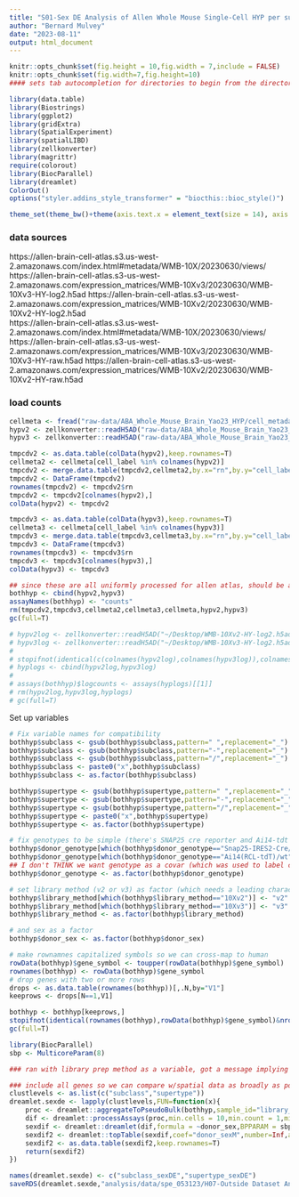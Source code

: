 ```yaml
---
title: "S01-Sex DE Analysis of Allen Whole Mouse Single-Cell HYP per subclass or supertype"
author: "Bernard Mulvey"
date: "2023-08-11"
output: html_document
---
```


```r
knitr::opts_chunk$set(fig.height = 10,fig.width = 7,include = FALSE)
knitr::opts_chunk$set(fig.width=7,fig.height=10)
#### sets tab autocompletion for directories to begin from the directory containing the .Rproj session, instead of the script's directory if different

library(data.table)
library(Biostrings)
library(ggplot2)
library(gridExtra)
library(SpatialExperiment)
library(spatialLIBD)
library(zellkonverter)
library(magrittr)
require(colorout)
library(BiocParallel)
library(dreamlet)
ColorOut()
options("styler.addins_style_transformer" = "biocthis::bioc_style()")

theme_set(theme_bw()+theme(axis.text.x = element_text(size = 14), axis.title.x = element_text(size = 16), axis.text.y = element_text(size = 14), axis.title.y = element_text(size =16), plot.title = element_text(size = 20,hjust=0.5), strip.text = element_text(size=18), legend.text = element_text(size=10), legend.title = element_text(size=11,hjust=0.5)))
```

### data sources
https://allen-brain-cell-atlas.s3.us-west-2.amazonaws.com/index.html#metadata/WMB-10X/20230630/views/
https://allen-brain-cell-atlas.s3-us-west-2.amazonaws.com/expression_matrices/WMB-10Xv3/20230630/WMB-10Xv3-HY-log2.h5ad
https://allen-brain-cell-atlas.s3-us-west-2.amazonaws.com/expression_matrices/WMB-10Xv2/20230630/WMB-10Xv2-HY-log2.h5ad  
https://allen-brain-cell-atlas.s3.us-west-2.amazonaws.com/index.html#metadata/WMB-10X/20230630/views/
https://allen-brain-cell-atlas.s3-us-west-2.amazonaws.com/expression_matrices/WMB-10Xv3/20230630/WMB-10Xv3-HY-raw.h5ad
https://allen-brain-cell-atlas.s3-us-west-2.amazonaws.com/expression_matrices/WMB-10Xv2/20230630/WMB-10Xv2-HY-raw.h5ad 


### load counts
```r
cellmeta <- fread("raw-data/ABA_Whole_Mouse_Brain_Yao23_HYP/cell_metadata_with_cluster_annotation.csv")
hypv2 <- zellkonverter::readH5AD("raw-data/ABA_Whole_Mouse_Brain_Yao23_HYP/WMB-10Xv2-HY-raw.h5ad")
hypv3 <- zellkonverter::readH5AD("raw-data/ABA_Whole_Mouse_Brain_Yao23_HYP/WMB-10Xv3-HY-raw.h5ad")

tmpcdv2 <- as.data.table(colData(hypv2),keep.rownames=T)
cellmeta2 <- cellmeta[cell_label %in% colnames(hypv2)]
tmpcdv2 <- merge.data.table(tmpcdv2,cellmeta2,by.x="rn",by.y="cell_label")
tmpcdv2 <- DataFrame(tmpcdv2)
rownames(tmpcdv2) <- tmpcdv2$rn
tmpcdv2 <- tmpcdv2[colnames(hypv2),]
colData(hypv2) <- tmpcdv2

tmpcdv3 <- as.data.table(colData(hypv3),keep.rownames=T)
cellmeta3 <- cellmeta[cell_label %in% colnames(hypv3)]
tmpcdv3 <- merge.data.table(tmpcdv3,cellmeta3,by.x="rn",by.y="cell_label")
tmpcdv3 <- DataFrame(tmpcdv3)
rownames(tmpcdv3) <- tmpcdv3$rn
tmpcdv3 <- tmpcdv3[colnames(hypv3),]
colData(hypv3) <- tmpcdv3

## since these are all uniformly processed for allen atlas, should be able to join them up...
bothhyp <- cbind(hypv2,hypv3)
assayNames(bothhyp) <- "counts"
rm(tmpcdv2,tmpcdv3,cellmeta2,cellmeta3,cellmeta,hypv2,hypv3)
gc(full=T)
```

```r
# hypv2log <- zellkonverter::readH5AD("~/Desktop/WMB-10Xv2-HY-log2.h5ad")
# hypv3log <- zellkonverter::readH5AD("~/Desktop/WMB-10Xv3-HY-log2.h5ad")
# 
# stopifnot(identical(c(colnames(hypv2log),colnames(hypv3log)),colnames(bothhyp)))
# hyplogs <- cbind(hypv2log,hypv3log)
# 
# assays(bothhyp)$logcounts <- assays(hyplogs)[[1]]
# rm(hypv2log,hypv3log,hyplogs)
# gc(full=T)
```

Set up variables
```r
# Fix variable names for compatibility
bothhyp$subclass <- gsub(bothhyp$subclass,pattern=" ",replacement="_")
bothhyp$subclass <- gsub(bothhyp$subclass,pattern="-",replacement="_")
bothhyp$subclass <- gsub(bothhyp$subclass,pattern="/",replacement="_")
bothhyp$subclass <- paste0("x",bothhyp$subclass)
bothhyp$subclass <- as.factor(bothhyp$subclass)

bothhyp$supertype <- gsub(bothhyp$supertype,pattern=" ",replacement="_")
bothhyp$supertype <- gsub(bothhyp$supertype,pattern="-",replacement="_")
bothhyp$supertype <- gsub(bothhyp$supertype,pattern="/",replacement="_")
bothhyp$supertype <- paste0("x",bothhyp$supertype)
bothhyp$supertype <- as.factor(bothhyp$supertype)

# fix genotypes to be simple (there's SNAP25 cre reporter and Ai14-tdt wt) so wew can also use them as a covariate
bothhyp$donor_genotype[which(bothhyp$donor_genotype=="Snap25-IRES2-Cre/wt;Ai14(RCL-tdT)/wt")] <- "snapTdt"
bothhyp$donor_genotype[which(bothhyp$donor_genotype=="Ai14(RCL-tdT)/wt")] <- "wtTdt"
## I don't THINK we want genotype as a covar (which was used to label cells for sorting and collection across several different genotypes across the larger dataset) as a covariate--its going to be confounded with cell type in this case (all cells or neurons only). but let's set it up in case
bothhyp$donor_genotype <- as.factor(bothhyp$donor_genotype)

# set library method (v2 or v3) as factor (which needs a leading character not digit) so we can control for it
bothhyp$library_method[which(bothhyp$library_method=="10Xv2")] <- "v2"
bothhyp$library_method[which(bothhyp$library_method=="10Xv3")] <- "v3"
bothhyp$library_method <- as.factor(bothhyp$library_method)

# and sex as a factor
bothhyp$donor_sex <- as.factor(bothhyp$donor_sex)

# make rownamnes capitalized symbols so we can cross-map to human
rowData(bothhyp)$gene_symbol <- toupper(rowData(bothhyp)$gene_symbol)
rownames(bothhyp) <- rowData(bothhyp)$gene_symbol
# drop genes with two or more rows
drops <- as.data.table(rownames(bothhyp))[,.N,by="V1"]
keeprows <- drops[N==1,V1]

bothhyp <- bothhyp[keeprows,]
stopifnot(identical(rownames(bothhyp),rowData(bothhyp)$gene_symbol)&nrow(bothhyp)==length(unique(rownames(bothhyp))))
gc(full=T)
```

```r
library(BiocParallel)
sbp <- MulticoreParam(8)

### ran with library prep method as a variable, got a message implying singularity for this variable which errors out the run. which confirms the Yao paper's claim that lib prep method did not influence results.

### include all genes so we can compare w/spatial data as broadly as possible (min_count=1).
clustlevels <- as.list(c("subclass","supertype"))
dreamlet.sexde <- lapply(clustlevels,FUN=function(x){
    proc <- dreamlet::aggregateToPseudoBulk(bothhyp,sample_id="library_label.x",cluster_id = x,BPPARAM = sbp)
    dif <- dreamlet::processAssays(proc,min.cells = 10,min.count = 1,min.samples = 4,min.prop = 0.4,normalize.method = "TMM",useCountsWeights = T,BPPARAM = sbp,formula = ~donor_sex)
    sexdif <- dreamlet::dreamlet(dif,formula = ~donor_sex,BPPARAM = sbp)
    sexdif2 <- dreamlet::topTable(sexdif,coef="donor_sexM",number=Inf,adjust.method ="BH")
    sexdif2 <- as.data.table(sexdif2,keep.rownames=T)
    return(sexdif2)
})

names(dreamlet.sexde) <- c("subclass_sexDE","supertype_sexDE")
saveRDS(dreamlet.sexde,"analysis/data/spe_053123/H07-Outside Dataset Analyses and Comparisons/01-ABA-Yao23-HYPscell_subclass-or-supertype_dreamlet-sexDE.RDS")
```
